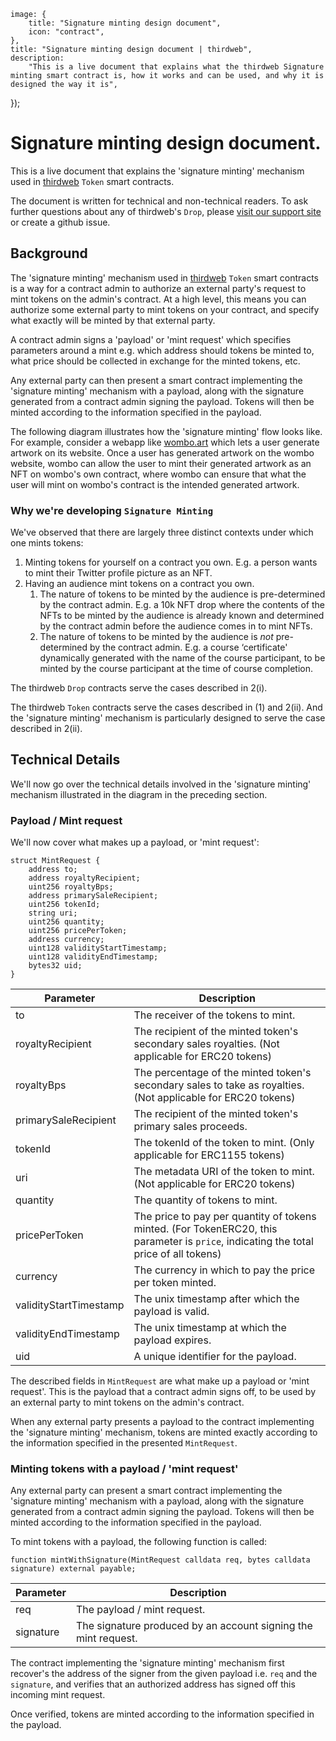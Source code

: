 
	image: {
		title: "Signature minting design document",
		icon: "contract",
	},
	title: "Signature minting design document | thirdweb",
	description:
		"This is a live document that explains what the thirdweb Signature minting smart contract is, how it works and can be used, and why it is designed the way it is",
});

# Signature minting design document.

This is a live document that explains the 'signature minting' mechanism used in [thirdweb](https://thirdweb.com/) `Token` smart contracts.

The document is written for technical and non-technical readers. To ask further questions about any of thirdweb's `Drop`, please [visit our support site](https://thirdweb.com/support) or create a github issue.

## Background

The 'signature minting' mechanism used in [thirdweb](https://thirdweb.com/) `Token` smart contracts is a way for a contract admin to
authorize an external party's request to mint tokens on the admin's contract. At a high level, this means you can authorize some external party to mint tokens on your contract, and specify what exactly will be minted by that external party.

A contract admin signs a 'payload' or 'mint request' which specifies parameters around a mint e.g. which address should tokens be minted to, what price should be collected in exchange for the minted tokens, etc.

Any external party can then present a smart contract implementing the 'signature minting' mechanism with a payload, along with the signature generated from a contract admin signing the payload. Tokens will then be minted according to the information specified in the payload.

The following diagram illustrates how the 'signature minting' flow looks like. For example, consider a webapp like [wombo.art](https://www.wombo.art/) which lets a user generate artwork on its website. Once a user has generated artwork on the wombo website, wombo can allow the user to mint their generated artwork as an NFT on wombo's own contract, where wombo can ensure that what the user will mint on wombo's contract is the intended generated artwork.

<DocImage src={diagram1} />

### Why we're developing `Signature Minting`

We've observed that there are largely three distinct contexts under which one mints tokens:

1. Minting tokens for yourself on a contract you own. E.g. a person wants to mint their Twitter profile picture as an NFT.
2. Having an audience mint tokens on a contract you own.
   1. The nature of tokens to be minted by the audience is pre-determined by the contract admin. E.g. a 10k NFT drop where the contents of the NFTs to be minted by the audience is already known and determined by the contract admin before the audience comes in to mint NFTs.
   2. The nature of tokens to be minted by the audience is _not_ pre-determined by the contract admin. E.g. a course ‘certificate' dynamically generated with the name of the course participant, to be minted by the course participant at the time of course completion.

The thirdweb `Drop` contracts serve the cases described in 2(i).

The thirdweb `Token` contracts serve the cases described in (1) and 2(ii). And the 'signature minting' mechanism is particularly designed to serve the case described in 2(ii).

## Technical Details

We'll now go over the technical details involved in the 'signature minting' mechanism illustrated in the diagram in the preceding section.

### Payload / Mint request

We'll now cover what makes up a payload, or 'mint request':

```solidity
struct MintRequest {
    address to;
    address royaltyRecipient;
    uint256 royaltyBps;
    address primarySaleRecipient;
    uint256 tokenId;
    string uri;
    uint256 quantity;
    uint256 pricePerToken;
    address currency;
    uint128 validityStartTimestamp;
    uint128 validityEndTimestamp;
    bytes32 uid;
}
```

| Parameter              | Description                                                                                                                           |
| ---------------------- | ------------------------------------------------------------------------------------------------------------------------------------- |
| to                     | The receiver of the tokens to mint.                                                                                                   |
| royaltyRecipient       | The recipient of the minted token's secondary sales royalties. (Not applicable for ERC20 tokens)                                      |
| royaltyBps             | The percentage of the minted token's secondary sales to take as royalties. (Not applicable for ERC20 tokens)                          |
| primarySaleRecipient   | The recipient of the minted token's primary sales proceeds.                                                                           |
| tokenId                | The tokenId of the token to mint. (Only applicable for ERC1155 tokens)                                                                |
| uri                    | The metadata URI of the token to mint. (Not applicable for ERC20 tokens)                                                              |
| quantity               | The quantity of tokens to mint.                                                                                                       |
| pricePerToken          | The price to pay per quantity of tokens minted. (For TokenERC20, this parameter is `price`, indicating the total price of all tokens) |
| currency               | The currency in which to pay the price per token minted.                                                                              |
| validityStartTimestamp | The unix timestamp after which the payload is valid.                                                                                  |
| validityEndTimestamp   | The unix timestamp at which the payload expires.                                                                                      |
| uid                    | A unique identifier for the payload.                                                                                                  |

The described fields in `MintRequest` are what make up a payload or 'mint request'. This is the payload that a contract admin signs off, to be used by an external party to mint tokens on the admin's contract.

When any external party presents a payload to the contract implementing the 'signature minting' mechanism, tokens are minted exactly according to the information specified in the presented `MintRequest`.

### Minting tokens with a payload / 'mint request'

Any external party can present a smart contract implementing the 'signature minting' mechanism with a payload, along with the signature generated from a contract admin signing the payload. Tokens will then be minted according to the information specified in the payload.

To mint tokens with a payload, the following function is called:

```solidity
function mintWithSignature(MintRequest calldata req, bytes calldata signature) external payable;
```

| Parameter | Description                                                    |
| --------- | -------------------------------------------------------------- |
| req       | The payload / mint request.                                    |
| signature | The signature produced by an account signing the mint request. |

The contract implementing the 'signature minting' mechanism first recover's the address of the signer from the given payload i.e. `req` and the `signature`, and verifies that an authorized address has signed off this incoming mint request.

Once verified, tokens are minted according to the information specified in the payload.
